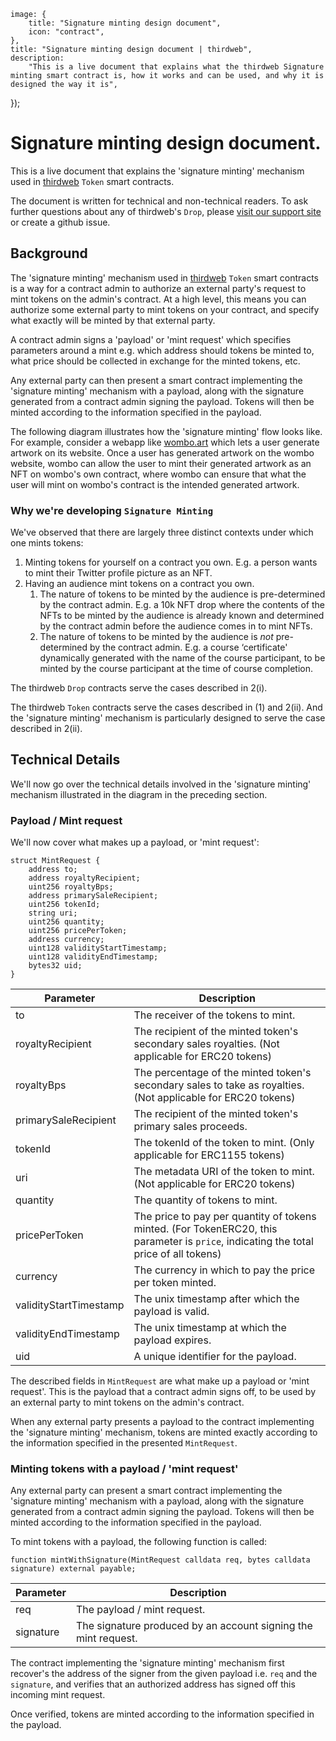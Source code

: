 
	image: {
		title: "Signature minting design document",
		icon: "contract",
	},
	title: "Signature minting design document | thirdweb",
	description:
		"This is a live document that explains what the thirdweb Signature minting smart contract is, how it works and can be used, and why it is designed the way it is",
});

# Signature minting design document.

This is a live document that explains the 'signature minting' mechanism used in [thirdweb](https://thirdweb.com/) `Token` smart contracts.

The document is written for technical and non-technical readers. To ask further questions about any of thirdweb's `Drop`, please [visit our support site](https://thirdweb.com/support) or create a github issue.

## Background

The 'signature minting' mechanism used in [thirdweb](https://thirdweb.com/) `Token` smart contracts is a way for a contract admin to
authorize an external party's request to mint tokens on the admin's contract. At a high level, this means you can authorize some external party to mint tokens on your contract, and specify what exactly will be minted by that external party.

A contract admin signs a 'payload' or 'mint request' which specifies parameters around a mint e.g. which address should tokens be minted to, what price should be collected in exchange for the minted tokens, etc.

Any external party can then present a smart contract implementing the 'signature minting' mechanism with a payload, along with the signature generated from a contract admin signing the payload. Tokens will then be minted according to the information specified in the payload.

The following diagram illustrates how the 'signature minting' flow looks like. For example, consider a webapp like [wombo.art](https://www.wombo.art/) which lets a user generate artwork on its website. Once a user has generated artwork on the wombo website, wombo can allow the user to mint their generated artwork as an NFT on wombo's own contract, where wombo can ensure that what the user will mint on wombo's contract is the intended generated artwork.

<DocImage src={diagram1} />

### Why we're developing `Signature Minting`

We've observed that there are largely three distinct contexts under which one mints tokens:

1. Minting tokens for yourself on a contract you own. E.g. a person wants to mint their Twitter profile picture as an NFT.
2. Having an audience mint tokens on a contract you own.
   1. The nature of tokens to be minted by the audience is pre-determined by the contract admin. E.g. a 10k NFT drop where the contents of the NFTs to be minted by the audience is already known and determined by the contract admin before the audience comes in to mint NFTs.
   2. The nature of tokens to be minted by the audience is _not_ pre-determined by the contract admin. E.g. a course ‘certificate' dynamically generated with the name of the course participant, to be minted by the course participant at the time of course completion.

The thirdweb `Drop` contracts serve the cases described in 2(i).

The thirdweb `Token` contracts serve the cases described in (1) and 2(ii). And the 'signature minting' mechanism is particularly designed to serve the case described in 2(ii).

## Technical Details

We'll now go over the technical details involved in the 'signature minting' mechanism illustrated in the diagram in the preceding section.

### Payload / Mint request

We'll now cover what makes up a payload, or 'mint request':

```solidity
struct MintRequest {
    address to;
    address royaltyRecipient;
    uint256 royaltyBps;
    address primarySaleRecipient;
    uint256 tokenId;
    string uri;
    uint256 quantity;
    uint256 pricePerToken;
    address currency;
    uint128 validityStartTimestamp;
    uint128 validityEndTimestamp;
    bytes32 uid;
}
```

| Parameter              | Description                                                                                                                           |
| ---------------------- | ------------------------------------------------------------------------------------------------------------------------------------- |
| to                     | The receiver of the tokens to mint.                                                                                                   |
| royaltyRecipient       | The recipient of the minted token's secondary sales royalties. (Not applicable for ERC20 tokens)                                      |
| royaltyBps             | The percentage of the minted token's secondary sales to take as royalties. (Not applicable for ERC20 tokens)                          |
| primarySaleRecipient   | The recipient of the minted token's primary sales proceeds.                                                                           |
| tokenId                | The tokenId of the token to mint. (Only applicable for ERC1155 tokens)                                                                |
| uri                    | The metadata URI of the token to mint. (Not applicable for ERC20 tokens)                                                              |
| quantity               | The quantity of tokens to mint.                                                                                                       |
| pricePerToken          | The price to pay per quantity of tokens minted. (For TokenERC20, this parameter is `price`, indicating the total price of all tokens) |
| currency               | The currency in which to pay the price per token minted.                                                                              |
| validityStartTimestamp | The unix timestamp after which the payload is valid.                                                                                  |
| validityEndTimestamp   | The unix timestamp at which the payload expires.                                                                                      |
| uid                    | A unique identifier for the payload.                                                                                                  |

The described fields in `MintRequest` are what make up a payload or 'mint request'. This is the payload that a contract admin signs off, to be used by an external party to mint tokens on the admin's contract.

When any external party presents a payload to the contract implementing the 'signature minting' mechanism, tokens are minted exactly according to the information specified in the presented `MintRequest`.

### Minting tokens with a payload / 'mint request'

Any external party can present a smart contract implementing the 'signature minting' mechanism with a payload, along with the signature generated from a contract admin signing the payload. Tokens will then be minted according to the information specified in the payload.

To mint tokens with a payload, the following function is called:

```solidity
function mintWithSignature(MintRequest calldata req, bytes calldata signature) external payable;
```

| Parameter | Description                                                    |
| --------- | -------------------------------------------------------------- |
| req       | The payload / mint request.                                    |
| signature | The signature produced by an account signing the mint request. |

The contract implementing the 'signature minting' mechanism first recover's the address of the signer from the given payload i.e. `req` and the `signature`, and verifies that an authorized address has signed off this incoming mint request.

Once verified, tokens are minted according to the information specified in the payload.
